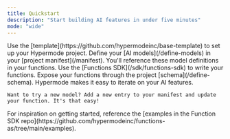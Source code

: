 ```yaml
---
title: Quickstart
description: "Start building AI features in under five minutes"
mode: "wide"
---
```


<Steps>
  <Step title="Clone the Template Project">
    Use the [template](https://github.com/hypermodeinc/base-template) to set up your Hypermode project.
  </Step>
  <Step title="Set Up Your Manifest">
    Define your [AI models](/define-models) in your [project manifest](/manifest). You'll reference these model definitions in your functions.
  </Step>
  <Step title="Write Your Functions">
    Use the [Functions SDK](/sdk/functions-sdk) to write your functions. Expose your functions through the project [schema](/define-schema).
  </Step>
  <Step title="Iterate">
    Hypermode makes it easy to iterate on your AI features.

    Want to try a new model? Add a new entry to your manifest and update your function. It's that easy!

  </Step>
</Steps>

<Tip>
  For inspiration on getting started, reference the [examples in the Function
  SDK repo](https://github.com/hypermodeinc/functions-as/tree/main/examples).
</Tip>
